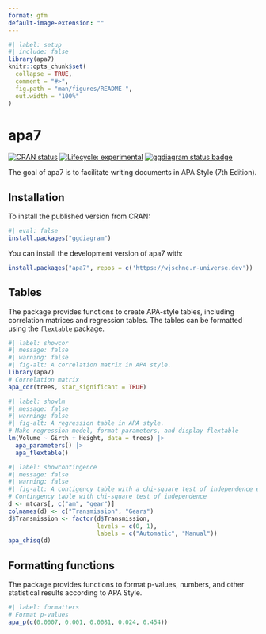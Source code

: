 ```yaml
---
format: gfm
default-image-extension: ""
---
```


<!-- README.md is generated from README.Rmd. Please edit that file -->

```r
#| label: setup
#| include: false
library(apa7)
knitr::opts_chunk$set(
  collapse = TRUE,
  comment = "#>",
  fig.path = "man/figures/README-",
  out.width = "100%"
)
```

# apa7

<!-- badges: start -->
[![CRAN status](https://www.r-pkg.org/badges/version/apa7)](https://CRAN.R-project.org/package=apa7)
[![Lifecycle: experimental](https://img.shields.io/badge/lifecycle-experimental-orange.svg)](https://lifecycle.r-lib.org/articles/stages.html#experimental)
[![ggdiagram status badge](https://wjschne.r-universe.dev/apa7/badges/version)](https://wjschne.r-universe.dev/apa7)
<!-- badges: end -->

The goal of apa7 is to facilitate writing documents in APA Style (7th Edition).

## Installation

To install the published version from CRAN:

```r
#| eval: false
install.packages("ggdiagram")
```


You can install the development version of apa7 with:

``` r
install.packages("apa7", repos = c('https://wjschne.r-universe.dev'))
```

## Tables

The package provides functions to create APA-style tables, including correlation matrices and regression tables. The tables can be formatted using the `flextable` package.

```r
#| label: showcor
#| message: false
#| warning: false
#| fig-alt: A correlation matrix in APA style.
library(apa7)
# Correlation matrix 
apa_cor(trees, star_significant = TRUE)

```


```r
#| label: showlm
#| message: false
#| warning: false
#| fig-alt: A regression table in APA style.
# Make regression model, format parameters, and display flextable
lm(Volume ~ Girth + Height, data = trees) |> 
  apa_parameters() |> 
  apa_flextable()
```

```r
#| label: showcontingence
#| message: false
#| warning: false
#| fig-alt: A contigency table with a chi-square test of independence e in APA style.
# Contingency table with chi-square test of independence
d <- mtcars[, c("am", "gear")]
colnames(d) <- c("Transmission", "Gears")
d$Transmission <- factor(d$Transmission, 
                         levels = c(0, 1), 
                         labels = c("Automatic", "Manual"))
apa_chisq(d)
```


## Formatting functions

The package provides functions to format p-values, numbers, and other statistical results according to APA Style.

```r
#| label: formatters
# Format p-values
apa_p(c(0.0007, 0.001, 0.0081, 0.024, 0.454))
```


